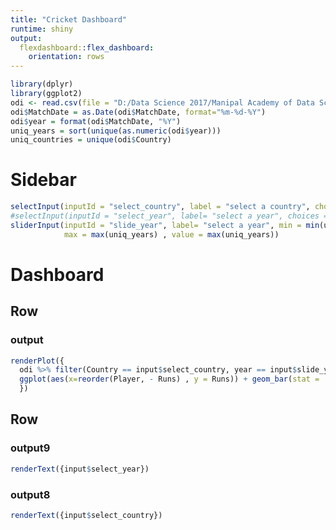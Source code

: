 ---
title: "Cricket Dashboard"
runtime: shiny
output:
  flexdashboard::flex_dashboard:
    orientation: rows
---

```{r}
library(dplyr)
library(ggplot2)
odi <- read.csv(file = "D:/Data Science 2017/Manipal Academy of Data Science/MGADS TERM2/2 Data Visualization/odi-batting.csv")
odi$MatchDate = as.Date(odi$MatchDate, format="%m-%d-%Y")
odi$year = format(odi$MatchDate, "%Y")
uniq_years = sort(unique(as.numeric(odi$year)))
uniq_countries = unique(odi$Country)
```

Sidebar {.sidebar}
========================================

```{r}
selectInput(inputId = "select_country", label = "select a country", choices = uniq_countries)
#selectInput(inputId = "select_year", label= "select a year", choices = uniq_years)
sliderInput(inputId = "slide_year", label= "select a year", min = min(uniq_years),
            max = max(uniq_years) , value = max(uniq_years))
```

Dashboard 
=======================================

Row
---------------------------------------

### output

```{r}
renderPlot({
  odi %>% filter(Country == input$select_country, year == input$slide_year) %>% group_by(Player) %>% summarise(Runs=sum(Runs, na.rm = T)) %>% arrange(-Runs) %>% head(5) %>%
  ggplot(aes(x=reorder(Player, - Runs) , y = Runs)) + geom_bar(stat = 'identity')
  })

```


Row
---------------------------------------

### output9 {.text}

```{r}
renderText({input$select_year})
```

### output8 {.text}

```{r}
renderText({input$select_country})
```

